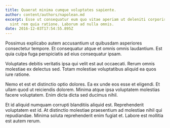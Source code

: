 ```yaml
---
title: Quaerat minima cumque voluptates sapiente.
author: content/authors/napolean.md
excerpt: Esse ut consequatur eum quo vitae aperiam ut deleniti corporis. Quia
  sint rem quia ratione. Laborum ad nulla omnis.
date: 2016-12-03T17:54:55.895Z
---
```

Possimus explicabo autem accusantium ut quibusdam asperiores consectetur tempore. Et consequatur atque et omnis omnis laudantium. Est quia culpa fuga perspiciatis ad eius consequatur ipsam.
 Voluptates debitis veritatis ipsa qui velit est aut occaecati. Rerum omnis molestiae ex delectus sed. Totam molestiae voluptatibus aliquid ea quos iure ratione.
 Nemo et est et distinctio optio dolores. Ea ex unde eos esse et eligendi. Et ullam quod ut reiciendis dolorem. Minima atque ipsa voluptatem molestias facere voluptatem. Enim dicta dicta sed ducimus nihil.
 Et id aliquid numquam corrupti blanditiis aliquid est. Reprehenderit voluptatem est id. At distinctio molestiae praesentium ad molestiae nihil qui repudiandae. Minima soluta reprehenderit enim fugiat et. Labore est mollitia est autem rerum.